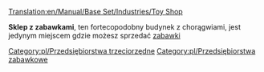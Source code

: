 [[Translation:en/Manual/Base Set/Industries/Toy Shop]]

{{pl/Przedsiębiorstwa|image=en/ToyShop.png|name=Sklep z zabawkami
|climates=[[pl/Manual/Klimat]]
|accepts=[[pl/Manual/Base Set/Cargos/Zabawki|Zabawki]]
|produces=Nic
}}

'''Sklep z zabawkami''', ten fortecopodobny budynek z chorągwiami, jest jedynym miejscem gdzie możesz sprzedać [[pl/Manual/Base Set/Cargos/Zabawki|zabawki]]

{{pl/Navbox Industries}}

[[Category:pl/Przedsiębiorstwa trzeciorzędne]]
[[Category:pl/Przedsiębiorstwa zabawkowe]]